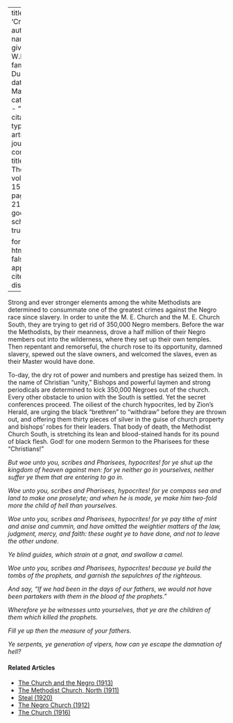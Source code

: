 
---
title: 'Crime'
author:
  - name:
      given: W.E.B.
      family: Du Bois
date: Mar. 1918
categories: 
  - ""
citation: 
  type: article-journal
  container-title: The Crisis
  volume: 15
  issue: 5
  page: 215-216
google-scholar: true

format:
  html:
    toc: false
    appendix-cite-as: display
---


Strong and ever stronger elements among the white Methodists are determined to consummate one of the greatest crimes against the Negro race since slavery. In order to unite the M. E. Church and the M. E. Church South, they are trying to get rid of 350,000 Negro members. Before the war the Methodists, by their meanness, drove a half million of their Negro members out into the wilderness, where they set up their own temples. Then repentant and remorseful, the church rose to its opportunity, damned slavery, spewed out the slave owners, and welcomed the slaves, even as their Master would have done. 

To-day, the dry rot of power and numbers and prestige has seized them. In the name of Christian "unity," Bishops and powerful laymen and strong periodicals are determined to kick 350,000 Negroes out of the church. Every other obstacle to union with the South is settled. Yet the secret conferences proceed. The oiliest of the church hypocrites, led by Zion's Herald, are urging the black "brethren" to "withdraw" before they are thrown out, and offering them thirty pieces of silver in the guise of church property and bishops' robes for their leaders. That body of death, the Methodist Church South, is stretching its lean and blood-stained hands for its pound of black flesh. God! for one modern Sermon to the Pharisees for these "Christians!"

*But woe unto you, scribes and Pharisees, hypocrites! for ye shut up the kingdom of heaven against men: for ye neither go in yourselves, neither suffer ye them that are entering to go in.*

*Woe unto you, scribes and Pharisees, hypocrites! for ye compass sea and land to make one proselyte; and when he is made, ye make him two-fold more the child of hell than yourselves.*

*Woe unto you, scribes and Pharisees, hypocrites! for ye pay tithe of mint and anise and cummin, and have omitted the weightier matters of the law, judgment, mercy, and faith: these ought ye to have done, and not to leave the other undone.*

*Ye blind guides, which strain at a gnat, and swallow a camel.*

*Woe unto you, scribes and Pharisees, hypocrites! because ye build the tombs of the prophets, and garnish the sepulchres of the righteous.*

*And say, "If we had been in the days of our fathers, we would not have been partakers with them in the blood of the prophets."*

*Wherefore ye be witnesses unto yourselves, that ye are the children of them which killed the prophets.*

*Fill ye up then the measure of your fathers.*

*Ye serpents, ye generation of vipers, how can ye escape the damnation of hell?*

<!-- Similar articles start here -->
<div  class="clear-wrap"></div>

#### Related Articles

* [The Church and the Negro (1913)](/Volumes/06/06/church_negro.html)
* [The Methodist Church, North (1911)](/Volumes/01/05/methodist_church_north.html)
* [Steal (1920)](/Volumes/20/06/steal.html)
* [The Negro Church (1912)](/Volumes/04/01/negro_church.html)
* [The Church (1916)](/Volumes/11/06/church.html)

<!-- Similar articles end here -->